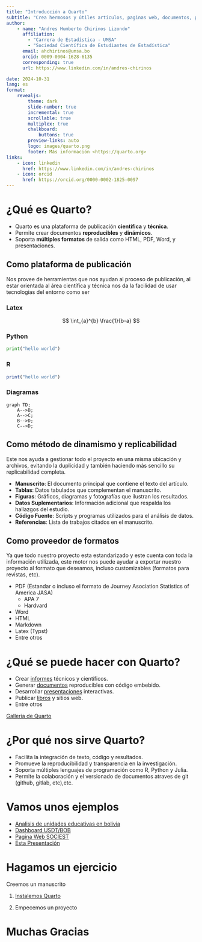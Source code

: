 ```yaml
---
title: "Introducción a Quarto"
subtitle: "Crea hermosos y útiles articulos, paginas web, documentos, presentaciones, dashboards, entre otros"
author: 
    - name: "Andres Humberto Chirinos Lizondo"
      affiliation: 
        - "Carrera de Estadística - UMSA"
        - "Sociedad Científica de Estudiantes de Estadística"
      email: ahchirinos@umsa.bo
      orcid: 0009-0004-1628-6135
      corresponding: true
      url: https://www.linkedin.com/in/andres-chirinos

date: 2024-10-31
lang: es
format:
    revealjs: 
        theme: dark
        slide-number: true
        incremental: true   
        scrollable: true
        multiplex: true
        chalkboard:
            buttons: true
        preview-links: auto
        logo: images/quarto.png
        footer: Más información <https://quarto.org>
links:
    - icon: linkedin
      href: https://www.linkedin.com/in/andres-chirinos
    - icon: orcid
      href: https://orcid.org/0000-0002-1825-0097
---
```


# ¿Qué es Quarto?

- Quarto es una plataforma de publicación **científica** y **técnica**.
- Permite crear documentos **reproducibles** y **dinámicos**.
- Soporta **múltiples formatos** de salida como HTML, PDF, Word, y presentaciones.

## Como plataforma de publicación

Nos provee de herramientas que nos ayudan al proceso de publicación, al estar orientada al área científica y técnica nos da la facilidad de usar tecnologias del entorno como ser

### Latex
$$
\int_{a}^{b} \frac{1}{b-a}
$$

### Python
```python
print("hello world")
```

### R
```r
print("hello world")
```

### Diagramas
```mermaid
graph TD;
    A-->B;
    A-->C;
    B-->D;
    C-->D;
``` 

## Como método de dinamismo y replicabilidad

Este nos ayuda a gestionar todo el proyecto en una misma ubicación y archivos, evitando la duplicidad y también haciendo más sencillo su replicabilidad completa.

- **Manuscrito**: El documento principal que contiene el texto del artículo.
- **Tablas**: Datos tabulados que complementan el manuscrito.
- **Figuras**: Gráficos, diagramas y fotografías que ilustran los resultados.
- **Datos Suplementarios**: Información adicional que respalda los hallazgos del estudio.
- **Código Fuente**: Scripts y programas utilizados para el análisis de datos.
- **Referencias**: Lista de trabajos citados en el manuscrito.

## Como proveedor de formatos
Ya que todo nuestro proyecto esta estandarizado y este cuenta con toda la información utilizada, este motor nos puede ayudar a exportar nuestro proyecto al formato que deseamos, incluso customizables (formatos para revistas, etc).

- PDF (Estandar o incluso el formato de Journey Asociation Statistics of America JASA)
  - APA 7
  - Hardvard
- Word
- HTML
- Markdown
- Latex (Typst)
- Entre otros

# ¿Qué se puede hacer con Quarto?

- Crear [informes]() técnicos y científicos.
- Generar [documentos](https://sociest.org/ue-report/index.pdf) reproducibles con código embebido.
- Desarrollar [presentaciones]() interactivas.
- Publicar [libros]() y sitios web.
- Entre otros

[Galleria de Quarto](https://quarto.org/docs/gallery/)

# ¿Por qué nos sirve Quarto?

- Facilita la integración de texto, código y resultados.
- Promueve la reproducibilidad y transparencia en la investigación.
- Soporta múltiples lenguajes de programación como R, Python y Julia.
- Permite la colaboración y el versionado de documentos atraves de git (github, gitlab, etc),etc.

# Vamos unos ejemplos 

- [Analisis de unidades educativas en bolivia](https://sociest.org/ue-report/)
- [Dashboard USDT/BOB](https://andres-chirinos.github.io/usdt-bob-dashboard/)
- [Pagina Web SOCIEST](https://sociest.org)
- [Esta Presentación]()

# Hagamos un ejercicio

Creemos un manuscrito

1. [Instalemos Quarto](https://quarto.org/docs/get-started/)

2. Empecemos un proyecto

# Muchas Gracias